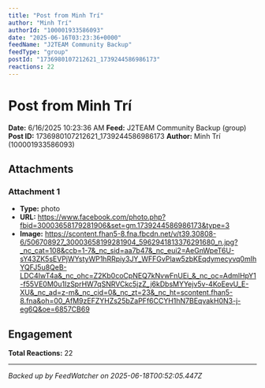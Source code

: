 ```yaml
---
title: "Post from Minh Trí"
author: "Minh Trí"
authorId: "100001933586093"
date: "2025-06-16T03:23:36+0000"
feedName: "J2TEAM Community Backup"
feedType: "group"
postId: "1736980107212621_1739244586986173"
reactions: 22
---
```


# Post from Minh Trí

**Date:** 6/16/2025 10:23:36 AM
**Feed:** J2TEAM Community Backup (group)
**Post ID:** 1736980107212621_1739244586986173
**Author:** Minh Trí (100001933586093)

## Attachments

### Attachment 1
- **Type:** photo
- **URL:** https://www.facebook.com/photo.php?fbid=30003658179281906&set=gm.1739244586986173&type=3
- **Image:** https://scontent.fhan5-8.fna.fbcdn.net/v/t39.30808-6/506708927_30003658199281904_5962941813376291680_n.jpg?_nc_cat=108&ccb=1-7&_nc_sid=aa7b47&_nc_eui2=AeGnWpeT6U-sY43ZK5sEVPjWYstyWP1hRRpiy3JY_WFFGvPlaw5zbKEqdymecyvq0mIhYQFJ5u8QeB-LDC4IwT4a&_nc_ohc=Z2Kb0coCpNEQ7kNvwFnUEi_&_nc_oc=AdmlHpY1-f55VE0M0u1IzSprHW7qSNRVCkc5jzZ_j6kDbsMYYejv5v-4KoEevU_E-XU&_nc_ad=z-m&_nc_cid=0&_nc_zt=23&_nc_ht=scontent.fhan5-8.fna&oh=00_AfM9zEFZYHZs25bZaPFf6CCYH1hN7BEqvakH0N3-j-eg6Q&oe=6857CB69

## Engagement

**Total Reactions:** 22

---
*Backed up by FeedWatcher on 2025-06-18T00:52:05.447Z*

